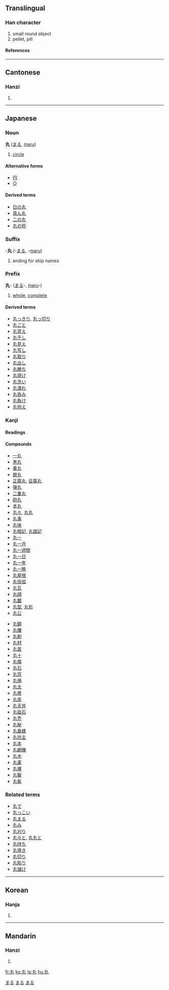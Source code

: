 ==Translingual==
===Han character===
{{Han char|rn=3|rad=丶|as=02|sn=3|four=5001<sub>7</sub>|canj=大弓戈 (KNI)}}
# small round object
# pellet, pill
====References====
{{Han ref|kx=0080.150|dkj=00094|dj=0162.170|hdz=10042.110|uh=4E38|ud=20024|bh=A459|bd=42073}}
----
==Cantonese==
===Hanzi===
{{yue-hanzi|jyut=|y=yun2, yun4}}
# {{defn|Cantonese}}
----
== Japanese ==


===Noun===
[[Category:Japanese nouns|まる]]
'''丸''' ([[まる]], [[maru]])
#[[circle]]
====Alternative forms====
*[[円]]
*[[○]]
====Derived terms====
*[[日の丸]]
*[[真ん丸]]
*[[二の丸]]
*[[丸の侭]]


===Suffix===
[[Category:Japanese suffixes|まる]]
-'''丸''' (-[[まる]], -[[maru]])
# ending for ship names


===Prefix===
[[Category:Japanese prefixes|まる]]
'''丸'''- ([[まる]]-, [[maru]]-)
# [[whole]], [[complete]]
====Derived terms====
*[[丸っきり]], [[丸っ切り]]
*[[丸ごと]]
*[[丸覚え]]
*[[丸干し]]
*[[丸見え]]
*[[丸写し]]
*[[丸取り]]
*[[丸出し]]
*[[丸勝ち]]
*[[丸焼け]]
*[[丸洗い]]
*[[丸潰れ]]
*[[丸呑み]]
*[[丸負け]]
*[[丸抱え]]


===Kanji===
{{ja-kanji|grade=2|rs=丶02}}
====Readings====
{{ja-readings|on=[[がん]] ([[gan]])|kun=[[まるい]] ([[丸い]], [[marui]]), [[まるめる]] ([[丸める]], [[marumeru]]), [[たま]] ([[tama]])}}
====Compounds====
{{top2}}
*[[一丸]]
*[[黒丸]]
*[[睾丸]]
*[[銃丸]]
*[[正露丸]], [[征露丸]]
*[[弾丸]]
*[[二重丸]]
*[[砲丸]]
*[[本丸]]
*[[丸々]], [[丸丸]]
*[[丸事]]
*[[丸味]]
*[[丸暗記]], [[丸諳記]]
*[[丸一]]
*[[丸一月]]
*[[丸一週間]]
*[[丸一日]]
*[[丸一年]]
*[[丸一晩]]
*[[丸屋根]]
*[[丸括弧]]
*[[丸瓦]]
*[[丸顔]]
*[[丸鋸]]
*[[丸型]], [[丸形]]
*[[丸公]]
{{mid2}}
*[[丸鋼]]
*[[丸腰]]
*[[丸剤]]
*[[丸材]]
*[[丸首]]
*[[丸十]]
*[[丸傷]]
*[[丸石]]
*[[丸窓]]
*[[丸損]]
*[[丸太]]
*[[丸帯]]
*[[丸底]]
*[[丸天井]]
*[[丸砥石]]
*[[丸禿]]
*[[丸秘]]
*[[丸鼻蜂]]
*[[丸坊主]]
*[[丸本]]
*[[丸網機]]
*[[丸木]]
*[[丸薬]]
*[[丸裸]]
*[[丸鑿]]
*[[丸髷]] 
{{bottom}}

===Related terms===
*[[丸で]]
*[[丸っこい]]
*[[丸まる]]
*[[丸み]]  
*[[丸刈り]]
*[[丸々と]], [[丸丸と]]
*[[丸持ち]]
*[[丸焼き]]
*[[丸切り]]
*[[丸彫り]]
*[[丸儲け]]
----
==Korean==
===Hanja===
{{ko-hanja|hangeul=환|eumhun=알|rv=hwan|mr=hwan}}
# {{defn|Korean}}
----
==Mandarin==
===Hanzi===
{{cmn-hanzi|pin=[[wán]] (wan2)|wg=wan<sup>2</sup>}}
# {{defn|Mandarin}}

[[fr:丸]]
[[ko:丸]]
[[la:丸]]
[[hu:丸]]